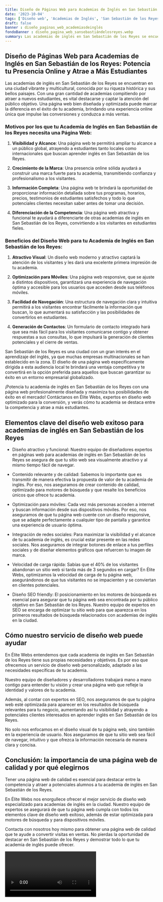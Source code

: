 ```yaml
---
title: Diseño de Páginas Web para Academias de Inglés en San Sebastián de los Reyes
date: '2023-10-04'
tags: ['Diseño web', 'Academias de Inglés', 'San Sebastián de los Reyes']
draft: false
banner : diseño_paginas_web_academiasdeinglés
fondoBanner : diseño_pagina_web_sansebastiándelosreyes.webp
summary: Las academias de inglés en San Sebastián de los Reyes se encuentran en una ciudad vibrante y multicultural, conocida por su riqueza histórica y sus bellos paisajes. Con una gran cantidad de academias compitiendo por atraer a nuevos estudiantes, es vital destacarse y captar la atención del público objetivo. Una página web bien diseñada y optimizada puede marcar la diferencia en el éxito de tu academia, brindando una experiencia online única que impulse las conversiones y conduzca a más ventas.
---
```


## Diseño de Páginas Web para Academias de Inglés en San Sebastián de los Reyes: Potencia tu Presencia Online y Atrae a Más Estudiantes

Las academias de inglés en San Sebastián de los Reyes se encuentran en una ciudad vibrante y multicultural, conocida por su riqueza histórica y sus bellos paisajes. Con una gran cantidad de academias compitiendo por atraer a nuevos estudiantes, es vital destacarse y captar la atención del público objetivo. Una página web bien diseñada y optimizada puede marcar la diferencia en el éxito de tu academia, brindando una experiencia online única que impulse las conversiones y conduzca a más ventas.

### Motivos por los que tu Academia de Inglés en San Sebastián de los Reyes necesita una Página Web:

1. **Visibilidad y Alcance**: Una página web te permitirá ampliar tu alcance a un público global, atrayendo a estudiantes tanto locales como internacionales que buscan aprender inglés en San Sebastián de los Reyes.

2. **Crecimiento de la Marca**: Una presencia online sólida ayudará a construir una marca fuerte para tu academia, transmitiendo confianza y profesionalismo a los visitantes.

3. **Información Completa**: Una página web te brindará la oportunidad de proporcionar información detallada sobre tus programas, horarios, precios, testimonios de estudiantes satisfechos y todo lo que potenciales clientes necesitan saber antes de tomar una decisión.

4. **Diferenciación de la Competencia**: Una página web atractiva y funcional te ayudará a diferenciarte de otras academias de inglés en San Sebastián de los Reyes, convirtiendo a los visitantes en estudiantes fieles.

### Beneficios del Diseño Web para tu Academia de Inglés en San Sebastián de los Reyes:

1. **Atractivo Visual**: Un diseño web moderno y atractivo captará la atención de los visitantes y les dará una excelente primera impresión de tu academia.

2. **Optimización para Móviles**: Una página web responsive, que se ajuste a distintos dispositivos, garantizará una experiencia de navegación óptima y accesible para los usuarios que acceden desde sus teléfonos móviles.

3. **Facilidad de Navegación**: Una estructura de navegación clara y intuitiva permitirá a los visitantes encontrar fácilmente la información que buscan, lo que aumentará su satisfacción y las posibilidades de convertirlos en estudiantes.

4. **Generación de Contactos**: Un formulario de contacto integrado hará que sea más fácil para los visitantes comunicarse contigo y obtener respuestas a sus consultas, lo que impulsará la generación de clientes potenciales y el cierre de ventas.

San Sebastián de los Reyes es una ciudad con un gran interés en el aprendizaje del inglés, ya que muchas empresas multinacionales se han establecido en la zona. El diseño de una página web específicamente dirigida a esta audiencia local te brindará una ventaja competitiva y te convertirá en la opción preferida para aquellos que buscan garantizar su éxito en un entorno empresarial globalizado.

¡Potencia tu academia de inglés en San Sebastián de los Reyes con una página web profesionalmente diseñada y maximiza tus posibilidades de éxito en el mercado! Contáctanos en Élite Webs, expertos en diseño web optimizado para la conversión, y verás cómo tu academia se destaca entre la competencia y atrae a más estudiantes.

<GifSeo />

<Cta />

## Elementos clave del diseño web exitoso para academias de inglés en San Sebastián de los Reyes

- Diseño atractivo y funcional: Nuestro equipo de diseñadores expertos en páginas web para academias de inglés en San Sebastián de los Reyes se asegura de que tu sitio web sea visualmente atractivo y al mismo tiempo fácil de navegar. 

- Contenido relevante y de calidad: Sabemos lo importante que es transmitir de manera efectiva la propuesta de valor de tu academia de inglés. Por eso, nos aseguramos de crear contenido de calidad, optimizado para motores de búsqueda y que resalte los beneficios únicos que ofrece tu academia.

- Optimización para móviles: Cada vez más personas acceden a internet y buscan información desde sus dispositivos móviles. Por eso, nos aseguramos de que tu página web cuente con un diseño responsive, que se adapte perfectamente a cualquier tipo de pantalla y garantice una experiencia de usuario óptima.

- Integración de redes sociales: Para maximizar la visibilidad y el alcance de tu academia de inglés, es crucial estar presente en las redes sociales. Nos aseguramos de integrar botones de enlace a tus perfiles sociales y de diseñar elementos gráficos que refuercen tu imagen de marca.

- Velocidad de carga rápida: Sabías que el 40% de los visitantes abandonan un sitio web si tarda más de 3 segundos en cargar? En Élite Webs, optimizamos la velocidad de carga de tu página web, asegurándonos de que tus visitantes no se impacienten y se conviertan en clientes potenciales.

- Diseño SEO friendly: El posicionamiento en los motores de búsqueda es esencial para asegurar que tu página web sea encontrada por tu público objetivo en San Sebastián de los Reyes. Nuestro equipo de expertos en SEO se encarga de optimizar tu sitio web para que aparezca en los primeros resultados de búsqueda relacionados con academias de inglés en la ciudad.

## Cómo nuestro servicio de diseño web puede ayudar

En Élite Webs entendemos que cada academia de inglés en San Sebastián de los Reyes tiene sus propias necesidades y objetivos. Es por eso que ofrecemos un servicio de diseño web personalizado, adaptado a las necesidades específicas de tu academia.

Nuestro equipo de diseñadores y desarrolladores trabajará mano a mano contigo para entender tu visión y crear una página web que refleje la identidad y valores de tu academia.

Además, al contar con expertos en SEO, nos aseguramos de que tu página web esté optimizada para aparecer en los resultados de búsqueda relevantes para tu negocio, aumentando así tu visibilidad y atrayendo a potenciales clientes interesados en aprender inglés en San Sebastián de los Reyes.

No solo nos enfocamos en el diseño visual de tu página web, sino también en la experiencia de usuario. Nos aseguramos de que tu sitio web sea fácil de navegar, intuitivo y que ofrezca la información necesaria de manera clara y concisa.

## Conclusión: la importancia de una página web de calidad y por qué elegirnos

Tener una página web de calidad es esencial para destacar entre la competencia y atraer a potenciales alumnos a tu academia de inglés en San Sebastián de los Reyes.

En Élite Webs nos enorgullece ofrecer el mejor servicio de diseño web especializado para academias de inglés en la ciudad. Nuestro equipo de expertos se asegurará de que tu página web cumpla con todos los elementos clave de diseño web exitoso, además de estar optimizada para motores de búsqueda y para dispositivos móviles.

Contacta con nosotros hoy mismo para obtener una página web de calidad que te ayude a convertir visitas en ventas. No pierdas la oportunidad de destacar en San Sebastián de los Reyes y demostrar todo lo que tu academia de inglés puede ofrecer.

<Video />

<CtaBot job='Academias de Inglés' city='San Sebastián de los Reyes'/>

<Gmaps query='San Sebastián de los Reyes+españa+maps' />